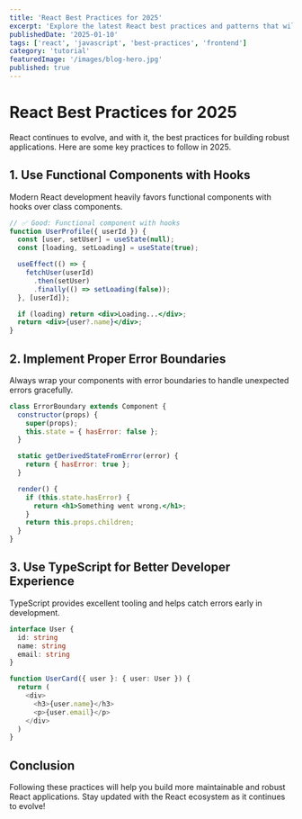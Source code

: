 ```yaml
---
title: 'React Best Practices for 2025'
excerpt: 'Explore the latest React best practices and patterns that will help you write better, more maintainable React applications in 2025.'
publishedDate: '2025-01-10'
tags: ['react', 'javascript', 'best-practices', 'frontend']
category: 'tutorial'
featuredImage: '/images/blog-hero.jpg'
published: true
---
```


# React Best Practices for 2025

React continues to evolve, and with it, the best practices for building robust applications. Here are some key practices to follow in 2025.

## 1. Use Functional Components with Hooks

Modern React development heavily favors functional components with hooks over class components.

```jsx
// ✅ Good: Functional component with hooks
function UserProfile({ userId }) {
  const [user, setUser] = useState(null);
  const [loading, setLoading] = useState(true);

  useEffect(() => {
    fetchUser(userId)
      .then(setUser)
      .finally(() => setLoading(false));
  }, [userId]);

  if (loading) return <div>Loading...</div>;
  return <div>{user?.name}</div>;
}
```

## 2. Implement Proper Error Boundaries

Always wrap your components with error boundaries to handle unexpected errors gracefully.

```jsx
class ErrorBoundary extends Component {
  constructor(props) {
    super(props);
    this.state = { hasError: false };
  }

  static getDerivedStateFromError(error) {
    return { hasError: true };
  }

  render() {
    if (this.state.hasError) {
      return <h1>Something went wrong.</h1>;
    }
    return this.props.children;
  }
}
```

## 3. Use TypeScript for Better Developer Experience

TypeScript provides excellent tooling and helps catch errors early in development.

```typescript
interface User {
  id: string
  name: string
  email: string
}

function UserCard({ user }: { user: User }) {
  return (
    <div>
      <h3>{user.name}</h3>
      <p>{user.email}</p>
    </div>
  )
}
```

## Conclusion

Following these practices will help you build more maintainable and robust React applications. Stay updated with the React ecosystem as it continues to evolve!
